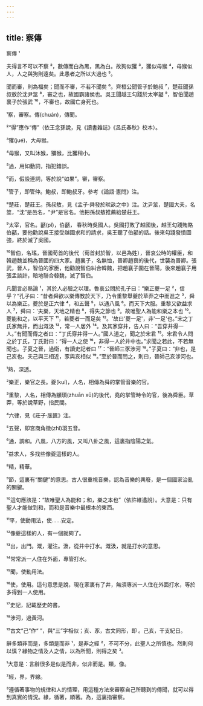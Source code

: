 ```yaml
---
---
---
```

title: 察傳
---




察傳 ¹

夫得言不可以不察 ²，數傳而白為黑，黑為白。故狗似玃 ³，玃似母猴 ⁴，母猴似人，人之與狗則遠矣。此愚者之所以大過也 ⁵。

聞而審，則為福矣；聞而不審，不若不聞矣 ⁶。齊桓公聞管子於鮑叔 ⁷，楚莊聞孫叔敖於沈尹筮 ⁸，審之也，故國霸諸侯也。吳王聞越王勾踐於太宰嚭 ⁹，智伯聞趙襄子於張武 ¹⁰，不審也，故國亡身死也。

¹察，審察。傳(chuán)，傳聞。

²“得”應作“傳”（依王念孫說，見《讀書雜誌》《呂氏春秋》校本）。

³玃(jué)，大母猴。

⁴母猴，又叫沐猴，獼猴，比玃稍小。

⁵過，用如動詞，指犯錯誤。

⁶而，假設連詞，等於說“如果”。審，審察。

⁷管子，即管仲。鮑叔，即鮑叔牙。參考《論語·憲問》注。

⁸楚莊，楚莊王。孫叔敖，見《孟子·舜發於畎畝之中》注。沈尹筮，楚國大夫，名筮，“沈”是邑名，“尹”是官名。他把孫叔敖推薦給楚莊王。

⁹太宰，官名。嚭(pǐ)，伯嚭， 春秋時吳國人。吳國打敗了越國後，越王勾踐賄賂伯嚭，要他勸說吳王接受越國求和的請求，吳王聽了伯嚭的話。後來勾踐發憤圖強，終於滅了吳國。

¹⁰智伯，名瑤，晉國荀首的後代（荀首封於智，以邑為姓），晉哀公時的權臣，和韓趙魏並稱為晉國的四大家。趙襄子，名無恤，晉卿趙衰的後代，世襲為晉卿。張武，晉人，智伯的家臣，他勸說智伯糾合韓魏，把趙襄子圍在晉陽，後來趙襄子用張孟談計，暗地聯合韓魏，滅了智伯。

凡聞言必熟論 ¹，其於人必驗之以理。魯哀公問於孔子曰：“樂正夔一足 ²，信乎？”孔子曰：“昔者舜欲以樂傳教於天下，乃令重黎舉夔於草莽之中而進之 ³，舜以為樂正。夔於是正六律 ⁴，和五聲 ⁵，以通八風 ⁶。而天下大服。重黎又欲益求人 ⁷，舜曰：'夫樂，天地之精也 ⁸，得失之節也 ⁹。故唯聖人為能和樂之本也 ¹⁰。夔能和之，以平天下 ¹¹，若夔者一而足矣 ¹²。'故曰'夔一足'，非'一足'也。”宋之丁氏家無井，而出溉汲 ¹³，常一人居外 ¹⁴。及其家穿井，告人曰：“吾穿井得一人。”有聞而傳之者曰：“丁氏穿井得一人。”國人道之，聞之於宋君 ¹⁵。宋君令人問之於丁氏，丁氏對曰：“得一人之使 ¹⁶，非得一人於井中也。”求聞之若此，不若無聞也。子夏之晉，過衛，有讀史記者曰 ¹⁷：“晉師三豕涉河 ¹⁸。”子夏曰：“非也，是己亥也。夫己與三相近，豕與亥相似 ¹⁹。”至於晉而問之，則曰，晉師己亥涉河也。

¹熟，深透。

²樂正，樂官之長。夔(kuí)，人名，相傳為舜的掌管音樂的官。

³重黎，人名，相傳為顓頊(zhuān xū)的後代，堯的掌管時令的官，後為舜臣。草莽，等於說草野，指民間。

⁴六律，見《莊子·胠篋》注。

⁵五聲，即宮商角徵(zhǐ)羽五音。

⁶通，調和。八風，八方的風，又叫八卦之風，這裏指陰陽之氣。

⁷益求人，多找些像夔這樣的人。

⁸精，精華。

⁹節，這裏有“關鍵”的意思。古人很重視音樂，認為音樂的興廢，是一個國家治亂的關鍵。

¹⁰這句應該是：“故唯聖人為能和；和，樂之本也”（依許維遹說）。大意是：只有聖人才能做到和，而和是音樂中最根本的東西。

¹¹平，使動用法，使......安定。

¹²像夔這樣的人，有一個就夠了。

¹³出，出門。溉，灌注。汲，從井中打水。溉汲，就是打水的意思。

¹⁴常常派一人住在外面，專管打水。

¹⁵聞，使動用法。

¹⁶使，使用。這句意思是說，現在家裏有了井，無須專派一人住在外面打水，等於多得到一人使用。

¹⁷史記，記載歷史的書。

¹⁸涉河，過黃河。

¹⁹古文“己”作“ ”，與“三”字相似；亥、豕，古文同形，即 。己亥，干支紀日。

辭多類非而是，多類是而非 ¹，是非之經 ²，不可不分，此聖人之所慎也。然則何以慎？緣物之情及人之情，以為所聞，則得之矣 ³。

¹大意是：言辭很多是似是而非，似非而是。類，像。

²經，界，界線。

³遵循著事物的規律和人的情理，用這種方法來審察自己所聽到的傳聞，就可以得到真實的情況。緣，循著，順著。為，這裏指審察。